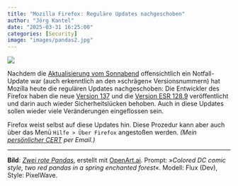 ```yaml
---
title: "Mozilla Firefox: Reguläre Updates nachgeschoben"
author: "Jörg Kantel"
date: "2025-03-31 16:25:00"
categories: [Security]
image: "images/pandas2.jpg"
---
```


[![](images/pandas2-b.jpg)](https://www.flickr.com/photos/schockwellenreiter/54416583582/)

Nachdem die [Aktualisierung vom Sonnabend](https://kantel.github.io/posts/2025032901_firefox_update/) offensichtlich ein Notfall-Update war (auch erkenntlich an den »schrägen« Versionsnummern) hat Mozilla heute die regulären Updates nachgeschoben: Die Entwickler des Firefox haben die neue [Version 137](https://www.mozilla.org/en-US/firefox/137.0/releasenotes/) und die [Version ESR 128.9](https://www.mozilla.org/en-US/firefox/128.9.0/releasenotes/) veröffentlicht und darin auch wieder Sicherheitslücken behoben. Auch in diese Updates sollen wieder viele Veränderungen eingeflossen sein.

Firefox weist selbst auf diese Updates hin. Diese Prozedur kann aber auch über das Menü `Hilfe > Über Firefox` angestoßen werden. *(Mein [persönlicher CERT](https://wwwuser.gwdguser.de/~mreiman1/) per Email.)*

---

**Bild**: *[Zwei rote Pandas](https://www.flickr.com/photos/schockwellenreiter/54416583582/)*, erstellt mit [OpenArt.ai](https://openart.ai/home). Prompt: »*Colored DC comic style, two red pandas in a spring enchanted forest*«. Modell: Flux (Dev), Style: PixelWave.

